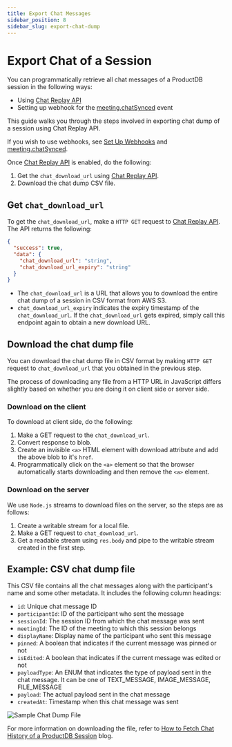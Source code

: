 ```yaml
---
title: Export Chat Messages
sidebar_position: 8
sidebar_slug: export-chat-dump
---
```


# Export Chat of a Session

You can programmatically retrieve all chat messages of a ProductDB session in the following ways:

- Using [Chat Replay API](/api/?v=v2#/operations/GetSessionChat)
- Setting up webhook for the [meeting.chatSynced](/guides/capabilities/webhooks/webhook-events#meetingchatsynced) event

This guide walks you through the steps involved in exporting chat dump of a session using Chat Replay API.

If you wish to use webhooks, see [Set Up Webhooks](/guides/capabilities/webhooks/webhooks-and-events) and [meeting.chatSynced](/guides/capabilities/webhooks/webhook-events#meetingchatsynced).

Once [Chat Replay API](/api/?v=v2#/operations/GetSessionChat) is enabled, do the
following:

1. Get the `chat_download_url` using
   [Chat Replay API](/api/?v=v2#/operations/GetSessionChat).
2. Download the chat dump CSV file.

## Get `chat_download_url`

To get the `chat_download_url`, make a `HTTP GET` request to
[Chat Replay API](/api/?v=v2#/operations/GetSessionChat). The API returns the
following:

```json
{
  "success": true,
  "data": {
    "chat_download_url": "string",
    "chat_download_url_expiry": "string"
  }
}
```

- The `chat_download_url` is a URL that allows you to download the entire chat dump of a session in CSV format from AWS S3.
- `chat_download_url_expiry` indicates the expiry timestamp of the `chat_download_url`. If the `chat_download_url` gets expired, simply call this endpoint again to obtain a new download URL.

## Download the chat dump file

You can download the chat dump file in CSV format by making `HTTP GET` request
to `chat_download_url` that you obtained in the previous step.

The process of downloading any file from a HTTP URL in JavaScript differs
slightly based on whether you are doing it on client side or server side.

### Download on the client

To download at client side, do the following:

1. Make a GET request to the `chat_download_url`.
2. Convert response to blob.
3. Create an invisible `<a>` HTML element with download attribute and add the
   above blob to it's `href`.
4. Programmatically click on the `<a>` element so that the browser automatically
   starts downloading and then remove the `<a>` element.

### Download on the server

We use `Node.js` streams to download files on the server, so the steps are as
follows:

1. Create a writable stream for a local file.
2. Make a GET request to `chat_download_url`.
3. Get a readable stream using `res.body` and pipe to the writable stream
   created in the first step.

## Example: CSV chat dump file

This CSV file contains all the chat messages along with the participant's name
and some other metadata. It includes the following column headings:

- `id`: Unique chat message ID
- `participantId`: ID of the participant who sent the message
- `sessionId`: The session ID from which the chat message was sent
- `meetingId`: The ID of the meeting to which this session belongs
- `displayName`: Display name of the participant who sent this message
- `pinned`: A boolean that indicates if the current message was pinned or not
- `isEdited`: A boolean that indicates if the current message was edited or not
- `payloadType`: An ENUM that indicates the type of payload sent in the chat
  message. It can be one of TEXT_MESSAGE, IMAGE_MESSAGE, FILE_MESSAGE
- `payload`: The actual payload sent in the chat message
- `createdAt`: Timestamp when this chat message was sent

![Sample Chat Dump File](https://productdb.io/blog/content/images/size/w1600/2022/11/ProductDB-Blog---Sample-Chat-Dump.png)

For more information on downloading the file, refer to
[How to Fetch Chat History of a ProductDB Session](https://productdb.io/blog/fetch-chat-history-of-a-productdb-session/)
blog.

<head>
  <title>Export Chat Messages Guide</title>
   <meta name="description" content="Explore how to export chat dumps with ProductDB's capabilities. Follow our guide for effective exporting and management of chat data."/>
</head>
